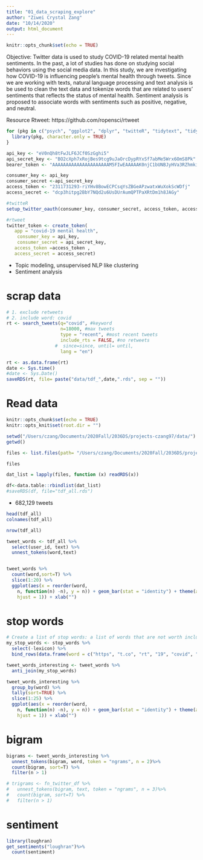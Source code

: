 ```yaml
---
title: "01_data_scraping_explore"
author: "Ziwei Crystal Zang"
date: "10/14/2020"
output: html_document
---
```


```r
knitr::opts_chunk$set(echo = TRUE)
```

Objective: Twitter data is used to study COVID-19 related mental health sentiments. In the past, a lot of studies has done on studying social behaviors using the social media data. In this study, we are investigating how COVID-19 is influencing people's mental health through tweets. Since we are working with texts, natural language processing and text analysis is be used to clean the text data and tokenize words that are related to users' sentiments that reflects the status of mental health. Sentiment analysis is proposed to associate words with sentiments such as positive, negative, and neutral.  

Resource
Rtweet: https://github.com/ropensci/rtweet

```r
for (pkg in c("psych", "ggplot2", "dplyr", "twitteR", "tidytext", "tidyverse", "rtweet")) {
  library(pkg, character.only = TRUE)
}

api_key <- "eV0nQh8tFwJLF6JCf0SzGghi5"
api_secret_key <- "BO2cXph7xRojBes9tcg9uJaOrcDypRYxSf7abMe5Wrx6OmS8Pk"
bearer_token <- "AAAAAAAAAAAAAAAAAAAAAM5FIwEAAAAAK0njC1bUNBJyHVa3RZhmki2LKZI%3Dho3epZaYUM5KkRbFSERPAUmqI7Ycwqwlq1E7KS7FOsgkUuuypr"

consumer_key <- api_key
consumer_secret <-api_secret_key
access_token <- "2311731293-riYHv8BowECPCsqYsZBGeAPzwatxWuXokScWDfj"
access_secret <- "dcp3hitpg2BbY7NQd2u6UsDUrAumQPTPaXRtDm1h8JAGy"

#twitteR
setup_twitter_oauth(consumer_key, consumer_secret, access_token, access_secret)

#rtweet
twitter_token <- create_token(
   app = "covid-19 mental health",
    consumer_key = api_key,
    consumer_secret = api_secret_key,
   access_token =access_token ,
   access_secret = access_secret)
```



- Topic modeling, unsupervised NLP like clustering 
- Sentiment analysis

# scrap data
```r
# 1. exclude retweets
# 2. include word: covid
rt <- search_tweets(q="covid", #keyword
                    n=18000, #max tweets
                    type = "recent", #most recent tweets
                    include_rts = FALSE, #no retweets
                  #  since=since, until= until,
                    lang = "en")

rt <- as.data.frame(rt)
date <- Sys.time() 
#date <- Sys.Date()
saveRDS(rt, file= paste("data/tdf_",date,".rds", sep = ""))
```

# Read data
```r
knitr::opts_chunk$set(echo = TRUE)
knitr::opts_knit$set(root.dir = "")

setwd("/Users/czang/Documents/2020Fall/2036DS/projects-czang97/data/")
getwd()

files <- list.files(path= "/Users/czang/Documents/2020Fall/2036DS/projects-czang97/data/", pattern = "tdf_2020")

files

dat_list = lapply(files, function (x) readRDS(x))

df<-data.table::rbindlist(dat_list)
#saveRDS(df, file="tdf_all.rds")
```


- 682,129 tweets

```r
head(tdf_all)
colnames(tdf_all)

nrow(tdf_all)
```

```r

tweet_words <- tdf_all %>% 
  select(user_id, text) %>% 
  unnest_tokens(word,text)


tweet_words %>% 
  count(word,sort=T) %>% 
  slice(1:20) %>% 
  ggplot(aes(x = reorder(word, 
    n, function(n) -n), y = n)) + geom_bar(stat = "identity") + theme(axis.text.x = element_text(angle = 60, 
    hjust = 1)) + xlab("")
```

# stop words
```r
# Create a list of stop words: a list of words that are not worth including
my_stop_words <- stop_words %>% 
  select(-lexicon) %>% 
  bind_rows(data.frame(word = c("https", "t.co", "rt", "19", "covid", "covid_19","it's", "2", "1", "i'm", "due")))

tweet_words_interesting <- tweet_words %>% 
  anti_join(my_stop_words)

tweet_words_interesting %>% 
  group_by(word) %>% 
  tally(sort=TRUE) %>% 
  slice(1:25) %>% 
  ggplot(aes(x = reorder(word, 
    n, function(n) -n), y = n)) + geom_bar(stat = "identity") + theme(axis.text.x = element_text(angle = 60, 
    hjust = 1)) + xlab("")
```

# bigram
```r
bigrams <- tweet_words_interesting %>%
  unnest_tokens(bigram, word, token = "ngrams", n = 2)%>%
  count(bigram, sort=T) %>%
  filter(n > 1)

# trigrams <- fn_twitter_df %>%
#   unnest_tokens(bigram, text, token = "ngrams", n = 3)%>%
#   count(bigram, sort=T) %>%
#   filter(n > 1)
```


# sentiment
```r
library(loughran)
get_sentiments("loughran")%>%
  count(sentiment)

```

